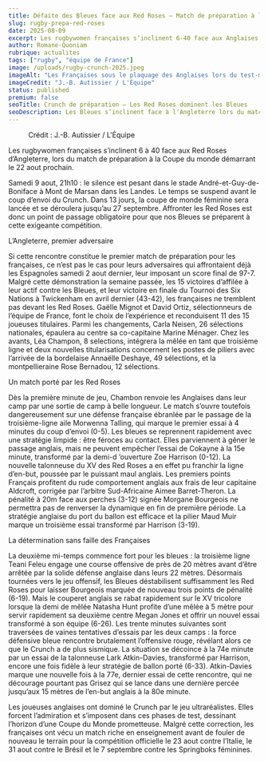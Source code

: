 ```yaml
---
title: Défaite des Bleues face aux Red Roses — Match de préparation à la Coupe du monde
slug: rugby-prepa-red-roses
date: 2025-08-09
excerpt: Les rugbywomen françaises s’inclinent 6-40 face aux Anglaises, un match de préparation intense avant le Mondial.
author: Romane-Quoniam
rubrique: actualites
tags: ["rugby", "équipe de France"]
image: /uploads/rugby-crunch-2025.jpeg
imageAlt: "Les Françaises sous le plaquage des Anglaises lors du test-match"
imageCredit: "J.-B. Autissier / L'Équipe"
status: published
premium: false
seoTitle: Crunch de préparation — Les Red Roses dominent les Bleues
seoDescription: Les Bleues s’inclinent face à l’Angleterre lors du match de préparation à la Coupe du monde.
---
```


<figure>
  <figcaption>Crédit : J.-B. Autissier / L'Équipe</figcaption>
</figure>

Les rugbywomen françaises s’inclinent 6 à 40 face aux Red Roses d’Angleterre, lors du match de préparation à la Coupe du monde démarrant le 22 aout prochain.

Samedi 9 aout, 21h10 :  le silence est pesant dans le stade André-et-Guy-de-Boniface à Mont de Marsan dans les Landes. Le temps se suspend avant le coup d’envoi du Crunch.  Dans 13 jours, la coupe de monde féminine sera lancée et se déroulera jusqu’au 27 septembre. Affronter les Red Roses est donc un point de passage obligatoire pour que nos Bleues se préparent à cette exigeante compétition.

L’Angleterre, premier adversaire

Si cette rencontre constitue le premier match de préparation pour les françaises, ce n’est pas le cas pour leurs adversaires qui affrontaient déjà les Espagnoles samedi 2 aout dernier, leur imposant un score final de 97-7.  Malgré cette démonstration la semaine passée, les 15 victoires d’affilée à leur actif contre les Bleues, et leur victoire en finale du Tournoi des Six Nations à Twickenham en avril dernier (43-42), les françaises ne tremblent pas devant les Red Roses. Gaëlle Mignot et David Ortiz, sélectionneurs de l’équipe de France, font le choix de l’expérience et reconduisent 11 des 15 joueuses titulaires. Parmi les changements, Carla Neisen, 26 sélections nationales, épaulera au centre sa co-capitaine Marine Ménager. Chez les avants, Léa Champon, 8 selections, intégrera la mêlée en tant que troisième ligne et deux nouvelles titularisations concernent les postes de piliers avec l’arrivée de la bordelaise Annaëlle Deshaye, 49 sélections, et la montpellieraine Rose Bernadou, 12 sélections.

Un match porté par les Red Roses

Dès la première minute de jeu, Chambon renvoie les Anglaises dans leur camp par une sortie de camp à belle longueur. Le match s’ouvre toutefois dangereusement sur une défense française ébranlée par le passage de la troisième-ligne aile Morwenna Talling, qui marque le premier essai à 4 minutes du coup d’envoi (0-5). Les bleues se reprennent rapidement avec une stratégie limpide : être féroces au contact. Elles parviennent à gêner le passage anglais, mais ne peuvent empêcher l’essai de Cokayne à la 15e minute, transformé par la demi-d ’ouverture Zoe Harrison (0-12). La nouvelle talonneuse du XV des Red Roses a en effet pu franchir la ligne d’en-but, poussée par le puissant maul anglais. Les premiers points Français profitent du rude comportement anglais aux frais de leur capitaine Aldcroft, corrigée par l’arbitre Sud-Africaine Aimee Barret-Theron. La pénalité à 20m face aux perches (3-12) signée Morgane Bourgeois ne permettra pas de renverser la dynamique en fin de première période. La stratégie anglaise du port du ballon est efficace et la pilier Maud Muir marque un troisième essai transformé par Harrison (3-19).

La détermination sans faille des Françaises

La deuxième mi-temps commence fort pour les bleues : la troisième ligne Teani Feleu engage une course offensive de près de 20 mètres avant d’être arrêtée par la solide défense anglaise dans leurs 22 mètres. Désormais tournées vers le jeu offensif, les Bleues déstabilisent suffisamment les Red Roses pour laisser Bourgeois marquée de nouveau trois points de pénalité (6-19). Mais le couperet anglais se rabat rapidement sur le XV tricolore lorsque la demi de mêlée Natasha Hunt profite d’une mêlée à 5 mètre pour servir rapidement sa deuxième centre Megan Jones et offrir un nouvel essai transformé à son équipe (6-26). Les trente minutes suivantes sont traversées de vaines tentatives d’essais par les deux camps : la force défensive bleue rencontre brutalement l’offensive rouge, révélant alors ce que le Crunch a de plus sismique. La situation se décoince à la 74e minute par un essai de la talonneuse Lark Atkin-Davies, transformé par Harrison, encore une fois fidèle à leur stratégie de ballon porté (6-33). Atkin-Davies marque une nouvelle fois à la 77e, dernier essai de cette rencontre, qui ne décourage pourtant pas Grisez qui se lance dans une dernière percée jusqu’aux 15 mètres de l’en-but anglais à la 80e minute.

Les joueuses anglaises ont dominé le Crunch par le jeu ultraréalistes. Elles forcent l’admiration et s’imposent dans ces phases de test, dessinant l’horizon d’une Coupe du Monde prometteuse. Malgré cette correction, les françaises ont vécu un match riche en enseignement avant de fouler de nouveau le terrain pour la compétition officielle le 23 aout contre l’Italie, le 31 aout contre le Brésil et le 7 septembre contre les Springboks féminines.